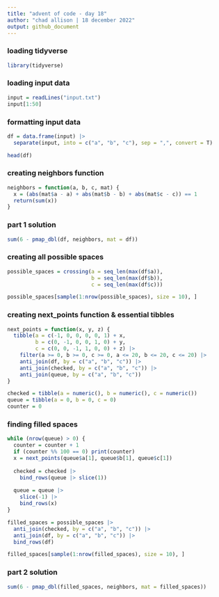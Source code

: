 ```yaml
---
title: "advent of code - day 18"
author: "chad allison | 18 december 2022"
output: github_document
---
```


### loading tidyverse

```r
library(tidyverse)
```

### loading input data

```r
input = readLines("input.txt")
input[1:50]
```

### formatting input data

```r
df = data.frame(input) |>
  separate(input, into = c("a", "b", "c"), sep = ",", convert = T)

head(df)
```

### creating neighbors function

```r
neighbors = function(a, b, c, mat) {
  x = (abs(mat$a - a) + abs(mat$b - b) + abs(mat$c - c)) == 1
  return(sum(x))
}
```

### part 1 solution

```r
sum(6 - pmap_dbl(df, neighbors, mat = df))
```

### creating all possible spaces

```r
possible_spaces = crossing(a = seq_len(max(df$a)),
                           b = seq_len(max(df$b)),
                           c = seq_len(max(df$c)))

possible_spaces[sample(1:nrow(possible_spaces), size = 10), ]
```

### creating next_points function & essential tibbles

```r
next_points = function(x, y, z) {
  tibble(a = c(-1, 0, 0, 0, 0, 1) + x, 
         b = c(0, -1, 0, 0, 1, 0) + y, 
         c = c(0, 0, -1, 1, 0, 0) + z) |> 
    filter(a >= 0, b >= 0, c >= 0, a <= 20, b <= 20, c <= 20) |> 
    anti_join(df, by = c("a", "b", "c")) |> 
    anti_join(checked, by = c("a", "b", "c")) |> 
    anti_join(queue, by = c("a", "b", "c"))
}

checked = tibble(a = numeric(), b = numeric(), c = numeric())
queue = tibble(a = 0, b = 0, c = 0)
counter = 0
```

### finding filled spaces

```r
while (nrow(queue) > 0) {
  counter = counter + 1
  if (counter %% 100 == 0) print(counter)
  x = next_points(queue$a[1], queue$b[1], queue$c[1])
  
  checked = checked |>
    bind_rows(queue |> slice(1))
  
  queue = queue |>
    slice(-1) |> 
    bind_rows(x)
}

filled_spaces = possible_spaces |> 
  anti_join(checked, by = c("a", "b", "c")) |>
  anti_join(df, by = c("a", "b", "c")) |> 
  bind_rows(df)

filled_spaces[sample(1:nrow(filled_spaces), size = 10), ]
```

### part 2 solution

```r
sum(6 - pmap_dbl(filled_spaces, neighbors, mat = filled_spaces))
```








































